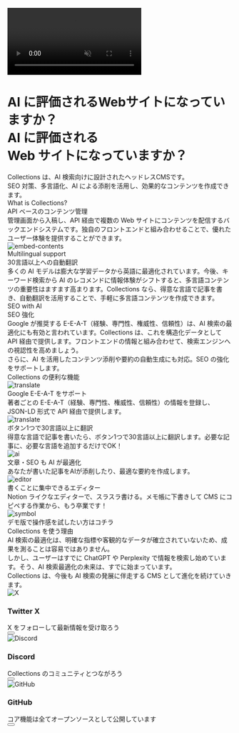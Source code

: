 
<ContactButton
  title="お問い合わせ"
  url="https://collectionscms.notion.site/15728b1165c68127a17adea12818b022"
/>
<div className="relative bg-black text-white py-2 flex justify-center items-start">
  <video
    autoPlay
    muted
    loop
    playsInline
    className="absolute top-0 left-0 w-full h-full object-cover z-0"
  >
    <source src="https://cdn.collections.dev/docs/mv.mp4" type="video/mp4" />
  </video>
  <div className="absolute top-0 left-0 w-full h-full bg-black opacity-[85%] z-1" />
  <div className="relative w-full lg:w-[90rem] px-5 lg:px-8 z-1">
    <div className="mt-16 lg:mt-20 mb-12 lg:mb-16">
      <h1 className="text-4xl md:text-6xl font-bold">
        <div className="leading-relaxed block lg:hidden">
          AI に評価されるWebサイトになっていますか？
        </div>
        <div className="leading-snug hidden lg:block">AI に評価される</div>
        <div className="leading-snug mt-2 hidden lg:block">Web サイトになっていますか？</div>
      </h1>
      <div className="mt-3 md:mt-10 text-xl leading-loose tracking-wider">
        Collections は、AI 検索向けに設計されたヘッドレスCMSです。
      </div>
      <div className="text-xl leading-loose tracking-wider">
        SEO 対策、多言語化、AI による添削を活用し、効果的なコンテンツを作成できます。
      </div>
      <div className="mt-7 md:mt-14 flex justify-center md:block">
        <div className="flex flex-col md:flex-row items-center gap-4 md:gap-8">
          <RegisterButton title={'を無料ではじめる'} isWide={false} />
        </div>
      </div>
    </div>

  </div>
</div>
<div className="py-2 flex justify-center items-start">
  <div className="w-full lg:w-[90rem] px-5 lg:px-8 pt-7 md:pt-16 pb-10 md:pb-20">
    <div>
      <div className="text-subtitle">What is Collections?</div>
      <div className="text-heading-sp md:text-heading leading-narrow mt-2">API ベースのコンテンツ管理</div>
      <div className="text-md md:text-xl leading-relaxed mt-4">
        管理画面から入稿し、API 経由で複数の Web サイトにコンテンツを配信するバックエンドシステムです。独自のフロントエンドと組み合わせることで、優れたユーザー体験を提供することができます。
      </div>
      <Image src={embedContentsJa} alt="embed-contents" className="h-64 mx-auto mt-9" />
    </div>
    <div className="mt-12">
      <div className="text-subtitle">Multilingual support</div>
      <div className="text-heading-sp md:text-heading leading-narrow mt-2">
        30言語以上への自動翻訳
      </div>
      <div className="text-md md:text-xl leading-relaxed mt-4">
        多くの AI モデルは膨大な学習データから英語に最適化されています。今後、キーワード検索から AI のレコメンドに情報体験がシフトすると、多言語コンテンツの重要性はますます高まります。Collections なら、得意な言語で記事を書き、自動翻訳を活用することで、手軽に多言語コンテンツを作成できます。
      </div>
    </div>
    <div className="mt-12">
      <div className="text-subtitle">SEO with AI</div>
      <div className="text-heading-sp md:text-heading leading-narrow mt-2">SEO 強化</div>
      <div className="text-md md:text-xl leading-relaxed mt-4">
        Google が推奨する E-E-A-T（経験、専門性、権威性、信頼性）は、AI 検索の最適化にも有効と言われています。Collections は、これを構造化データとして API 経由で提供します。フロントエンドの情報と組み合わせて、検索エンジンへの視認性を高めましょう。
      </div>
      <div className="text-md md:text-xl leading-relaxed mt-4">
        さらに、AI を活用したコンテンツ添削や要約の自動生成にも対応。SEO の強化をサポートします。
      </div>
    </div>

  </div>
</div>
<div className="py-2 flex justify-center items-start bg-feature w-full">
  <div className="w-full lg:w-[90rem] px-5 lg:px-8 pt-7 md:pt-16 pb-10 md:pb-20">
    <div className="text-heading-sp md:text-heading leading-narrow mt-2 text-feature">
      Collections の便利な機能
    </div>
    <div className="grid grid-cols-2 lg:grid-cols-4 gap-6 lg:gap-12 mt-6 md:mt-12">
      <div className="flex flex-col gap-5">
        <Image src={featureSeo} alt="translate" className="h-36 mx-auto" />
        <div className="text-xl md:text-feature-subtitle text-feature">
          Google E-E-A-T をサポート
        </div>
        <div className="leading-relaxed">
          著者ごとの E-E-A-T（経験、専門性、権威性、信頼性）の情報を登録し、JSON-LD 形式で API 経由で提供します。
        </div>
      </div>
      <div className="flex flex-col gap-5">
        <Image src={featureTranslate} alt="translate" className="h-36 mx-auto" />
        <div className="text-xl md:text-feature-subtitle text-feature">
          ボタン1つで30言語以上に翻訳
        </div>
        <div className="leading-relaxed">
          得意な言語で記事を書いたら、ボタン1つで30言語以上に翻訳します。必要な記事に、必要な言語を追加するだけでOK！
        </div>
      </div>
      <div className="flex flex-col gap-5">
        <Image src={featureAi} alt="ai" className="h-36 mx-auto" />
        <div className="text-xl md:text-feature-subtitle text-feature">
          文章・SEO も AI が最適化
        </div>
        <div className="leading-relaxed">
          あなたが書いた記事をAIが添削したり、最適な要約を作成します。
        </div>
      </div>
      <div className="flex flex-col gap-5">
        <Image src={featureEditor} alt="editor" className="h-36 mx-auto" />
        <div className="text-xl md:text-feature-subtitle text-feature">
          書くことに集中できるエディター
        </div>
        <div className="leading-relaxed">
          Notion ライクなエディターで、スラスラ書ける。メモ帳に下書きして CMS にコピペする作業から、もう卒業です！
        </div>
      </div>
    </div>
    <div className="flex flex-col justify-center items-center mt-16">
      <div>
        <RegisterButton title={'を無料ではじめる'} isWide={true} />
      </div>
      <div className="mt-10">
        <Link
          href="https://app.collectionsdemo.live/admin"
          target="_blank"
          rel="noopener noreferrer"
        >
          <div className="flex flex-row items-center gap-2">
            <Image src={symbol} alt="symbol" className="h-8 w-auto" />
            <div className="inline-block bg-underline duration-600 bg-no-repeat pb-0.5 ease-underline bg-[100%_calc(100%_-_0.06em)] bg-underline-size hover:bg-[0%_calc(100%_-_0.06em)] transition-all">
              デモ版で操作感を試したい方はコチラ
            </div>
          </div>
        </Link>
      </div>
    </div>

  </div>
</div>
<div className="py-2 flex justify-center items-start">
  <div className="w-full lg:w-[90rem] px-5 lg:px-8 pt-7 md:pt-16">
    <div>
      <div className="text-heading-sp md:text-heading leading-narrow mt-2">
        Collections を使う理由
      </div>
      <div className="text-md md:text-xl leading-relaxed mt-4">
        AI 検索の最適化は、明確な指標や客観的なデータが確立されていないため、成果を測ることは容易ではありません。
      </div>
      <div className="text-md md:text-xl leading-relaxed mt-4">
        しかし、ユーザーはすでに ChatGPT や Perplexity で情報を検索し始めています。そう、AI 検索最適化の未来は、すでに始まっています。
      </div>
      <div className="text-md md:text-xl leading-relaxed mt-8">
        Collections は、今後も AI 検索の発展に伴走する CMS として進化を続けていきます。
      </div>
    </div>

  </div>
</div>
<div className="py-2 flex justify-center items-start">
  <div className="w-full lg:w-[90rem] px-5 lg:px-8 pt-7 md:pt-16 pb-8 md:pb-16">
    <div className="grid gap-8 sm:grid-cols-2 lg:grid-cols-3">
      <Link
        target="_blank"
        rel="nofollow noreferrer"
        className="group"
        href="https://x.com/collectionscms"
      >
        <div className="mb-4">
          <Image src={xDark} alt="X" />
        </div>
        <h3 className="text-base font-bold mb-2 leading-[140%]">
          <span className="line-through">Twitter</span> X
        </h3>
        <div className="text-base leading-[140%]">X をフォローして最新情報を受け取ろう</div>
        <div className="mt-4">
          <button className="text-white bg-black p-1 hover:text-black hover:bg-white transition-colors duration-300">
            <ArrowRight size={16} />
          </button>
        </div>
      </Link>
      <Link
        target="_blank"
        rel="nofollow noreferrer"
        className="group"
        href="https://discord.gg/a6FYDkV3Vk"
      >
        <div className="mb-4">
          <Image src={discordDark} alt="Discord" />
        </div>
        <h3 className="text-base font-bold mb-2 leading-[140%]">Discord</h3>
        <div className="text-base leading-[140%]">Collections のコミュニティとつながろう</div>
        <div className="mt-4">
          <button className="text-white bg-black p-1 hover:text-black hover:bg-white transition-colors duration-300">
            <ArrowRight size={16} />
          </button>
        </div>
      </Link>
      <Link
        target="_blank"
        rel="nofollow noreferrer"
        className="group"
        href="https://github.com/collectionscms/collections"
      >
        <div className="mb-4">
          <Image src={githubDark} alt="GitHub" />
        </div>
        <h3 className="text-base font-bold mb-2 leading-[140%]">GitHub</h3>
        <div className="text-base leading-[140%]">コア機能は全てオープンソースとして公開しています</div>
        <div className="mt-4">
          <button className="text-white bg-black p-1 hover:text-black hover:bg-white transition-colors duration-300">
            <ArrowRight size={16} />
          </button>
        </div>
      </Link>
    </div>
  </div>
</div>
